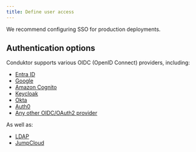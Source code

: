```yaml
---
title: Define user access
---
```


We recommend configuring SSO for production deployments.

## Authentication options

Conduktor supports various OIDC (OpenID Connect) providers, including:

- [Entra ID](/guide/conduktor-in-production/admin/user-access/configure-sso/#configure-entra-id-as-sso)
- [Google](/guide/conduktor-in-production/admin/user-access/configure-sso/#configure-google-as-sso)
- [Amazon Cognito](/guide/conduktor-in-production/admin/user-access/configure-sso/#configure-amazon-cognito-as-sso)
- [Keycloak](/guide/conduktor-in-production/admin/user-access/configure-sso/#configure-keycloak-as-sso)
- [Okta](/guide/conduktor-in-production/admin/user-access/configure-sso/#configure-okta-as-sso)
- [Auth0](/guide/conduktor-in-production/admin/user-access/configure-sso/#configure-auth0-as-sso)
- [Any other OIDC/OAuth2 provider](/guide/conduktor-in-production/admin/user-access/configure-sso/#configure-an-oidcoauth2-provider-as-sso)

As well as:

- [LDAP](/guide/conduktor-in-production/admin/user-access/configure-sso/#configure-ldap-as-sso)
- [JumpCloud](/guide/conduktor-in-production/admin/user-access/configure-sso/#configure-jumpcloud-as-sso)

